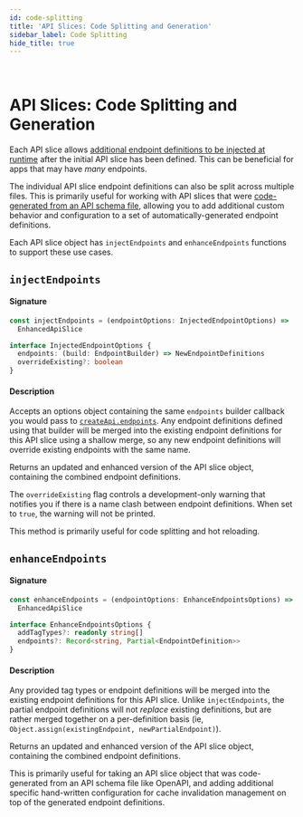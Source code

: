 ```yaml
---
id: code-splitting
title: 'API Slices: Code Splitting and Generation'
sidebar_label: Code Splitting
hide_title: true
---
```


&nbsp;

# API Slices: Code Splitting and Generation

Each API slice allows [additional endpoint definitions to be injected at runtime](../../usage/code-splitting.mdx) after the initial API slice has been defined. This can be beneficial for apps that may have _many_ endpoints.

The individual API slice endpoint definitions can also be split across multiple files. This is primarily useful for working with API slices that were [code-generated from an API schema file](../../usage/code-generation.mdx), allowing you to add additional custom behavior and configuration to a set of automatically-generated endpoint definitions.

Each API slice object has `injectEndpoints` and `enhanceEndpoints` functions to support these use cases.

## `injectEndpoints`

#### Signature

```ts no-transpile
const injectEndpoints = (endpointOptions: InjectedEndpointOptions) =>
  EnhancedApiSlice

interface InjectedEndpointOptions {
  endpoints: (build: EndpointBuilder) => NewEndpointDefinitions
  overrideExisting?: boolean
}
```

#### Description

Accepts an options object containing the same `endpoints` builder callback you would pass to [`createApi.endpoints`](../createApi.mdx#endpoints). Any endpoint definitions defined using that builder will be merged into the existing endpoint definitions for this API slice using a shallow merge, so any new endpoint definitions will override existing endpoints with the same name.

Returns an updated and enhanced version of the API slice object, containing the combined endpoint definitions.

The `overrideExisting` flag controls a development-only warning that notifies you if there is a name clash between endpoint definitions. When set to `true`, the warning will not be printed.

This method is primarily useful for code splitting and hot reloading.

## `enhanceEndpoints`

#### Signature

```ts no-transpile
const enhanceEndpoints = (endpointOptions: EnhanceEndpointsOptions) =>
  EnhancedApiSlice

interface EnhanceEndpointsOptions {
  addTagTypes?: readonly string[]
  endpoints?: Record<string, Partial<EndpointDefinition>>
}
```

#### Description

Any provided tag types or endpoint definitions will be merged into the existing endpoint definitions for this API slice. Unlike `injectEndpoints`, the partial endpoint definitions will not _replace_ existing definitions, but are rather merged together on a per-definition basis (ie, `Object.assign(existingEndpoint, newPartialEndpoint)`).

Returns an updated and enhanced version of the API slice object, containing the combined endpoint definitions.

This is primarily useful for taking an API slice object that was code-generated from an API schema file like OpenAPI, and adding additional specific hand-written configuration for cache invalidation management on top of the generated endpoint definitions.
